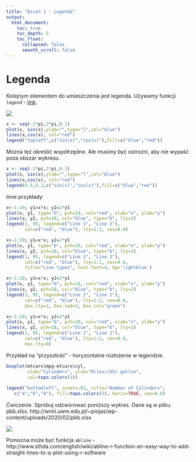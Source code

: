 ```yaml
---
title: "Dzień 1 - Legenda"
output:
  html_document:
    toc: true
    toc_depth: 5
    toc_float:
      collapsed: false
      smooth_scroll: false
---
```

<style type="text/css">
.title {
  display: none;
}

.table {
    width:70%;
}

#getting-started img {
  margin-right: 10px;
}

</style>



# Legenda

Kolejnym elementem do umieszczenia jest legenda. Używamy funkcji `legend` - [link](https://www.rdocumentation.org/packages/graphics/versions/3.5.1/topics/legend).

![](rys6.png)

```r
x <- seq(-2*pi,2*pi,0.1)
plot(x, sin(x),ylab="",type="l",col="blue")
lines(x,cos(x), col="red")
legend("topleft",c("sin(x)","cos(x)"),fill=c("blue","red"))
```


Mozna też określić współrzędne. Ale musimy być ostrożni, aby nie wypaść poza obszar wykresu. 

```r
x <- seq(-2*pi,2*pi,0.1)
plot(x, sin(x),ylab="",type="l",col="blue")
lines(x,cos(x), col="red")
legend(0.5,0.2,c("sin(x)","cos(x)"),fill=c("blue","red"))
```

Inne przykłady:

```r
x<-1:10; y1=x*x; y2=2*y1
plot(x, y1, type="b", pch=19, col="red", xlab="x", ylab="y")
lines(x, y2, pch=18, col="blue", type="b", lty=2)
legend(1, 95, legend=c("Line 1", "Line 2"),
       col=c("red", "blue"), lty=1:2, cex=0.8)
```

```r
x<-1:10; y1=x*x; y2=2*y1
plot(x, y1, type="b", pch=19, col="red", xlab="x", ylab="y")
lines(x, y2, pch=18, col="blue", type="b", lty=2)
legend(1, 95, legend=c("Line 1", "Line 2"),
       col=c("red", "blue"), lty=1:2, cex=0.8,
       title="Line types", text.font=4, bg='lightblue')
```

```r
x<-1:10; y1=x*x; y2=2*y1
plot(x, y1, type="b", pch=19, col="red", xlab="x", ylab="y")
lines(x, y2, pch=18, col="blue", type="b", lty=2)
legend(1, 95, legend=c("Line 1", "Line 2"),
       col=c("red", "blue"), lty=1:2, cex=0.8,
       box.lty=2, box.lwd=2, box.col="green")
```

```r
x<-1:10; y1=x*x; y2=2*y1
plot(x, y1, type="b", pch=19, col="red", xlab="x", ylab="y")
lines(x, y2, pch=18, col="blue", type="b", lty=2)
legend(1, 95, legend=c("Line 1", "Line 2"),
       col=c("red", "blue"), lty=1:2, cex=0.8,
       box.lty=0)
```

Przykład na "przyszłość" - horyzontalne rozłożenie w legendzie.

```r
boxplot(mtcars$mpg~mtcars$cyl, 
        xlab="Cylinders", ylab="Miles/(US) gallon", 
        col=topo.colors(3))
   
legend("bottomleft", inset=.02, title="Number of Cylinders",
   c("4","6","8"), fill=topo.colors(3), horiz=TRUE, cex=0.8)
```

Ćwiczenie. Spróbuj odzworować poniższy wykres. Dane są w pliku pbb.xlsx.
http://wmii.uwm.edu.pl/~piojas/wp-content/uploads/2020/02/pkb.xlsx

![](pkb.png)

Pomocna może być funkcja `abline` - http://www.sthda.com/english/wiki/abline-r-function-an-easy-way-to-add-straight-lines-to-a-plot-using-r-software
